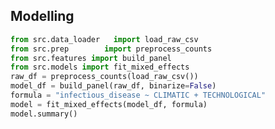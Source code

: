 
## Modelling

```python
from src.data_loader   import load_raw_csv
from src.prep        import preprocess_counts
from src.features import build_panel
from src.models import fit_mixed_effects
raw_df = preprocess_counts(load_raw_csv())
model_df = build_panel(raw_df, binarize=False)
formula = "infectious_disease ~ CLIMATIC + TECHNOLOGICAL"
model = fit_mixed_effects(model_df, formula)
model.summary()
```
